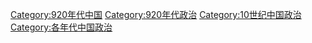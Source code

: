 [[Category:920年代中国|Category:920年代中国]]
[[Category:920年代政治|Category:920年代政治]]
[[Category:10世纪中国政治|Category:10世纪中国政治]]
[[Category:各年代中国政治|Category:各年代中国政治]]